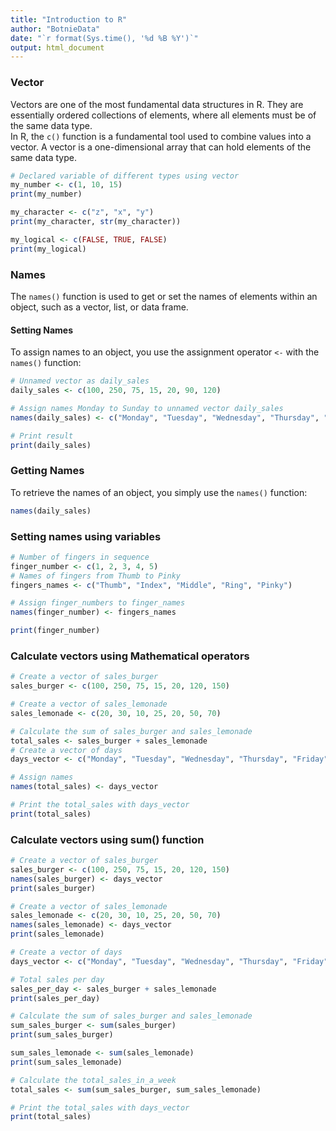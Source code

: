 ```yaml
---
title: "Introduction to R"
author: "BotnieData"
date: "`r format(Sys.time(), '%d %B %Y')`"
output: html_document
---
```


### Vector
Vectors are one of the most fundamental data structures in R.
They are essentially ordered collections of elements, where all elements must be of the same data type.<br>
In R, the `c()` function is a fundamental tool used to combine values into a vector. A vector is a one-dimensional array that can hold elements of the same data type.

```r
# Declared variable of different types using vector
my_number <- c(1, 10, 15)
print(my_number)

my_character <- c("z", "x", "y")
print(my_character, str(my_character))

my_logical <- c(FALSE, TRUE, FALSE)
print(my_logical)
```

### Names
The `names()` function is used to get or set the names of elements within an object, such as a vector, list, or data frame.

#### Setting Names
To assign names to an object, you use the assignment operator `<-` with the `names()` function:

```r
# Unnamed vector as daily_sales
daily_sales <- c(100, 250, 75, 15, 20, 90, 120)

# Assign names Monday to Sunday to unnamed vector daily_sales
names(daily_sales) <- c("Monday", "Tuesday", "Wednesday", "Thursday", "Friday", "Saturday", "Sunday")

# Print result
print(daily_sales)
```

### Getting Names
To retrieve the names of an object, you simply use the `names()` function:

```r
names(daily_sales)
```

### Setting names using variables
```r
# Number of fingers in sequence
finger_number <- c(1, 2, 3, 4, 5)
# Names of fingers from Thumb to Pinky
fingers_names <- c("Thumb", "Index", "Middle", "Ring", "Pinky")

# Assign finger_numbers to finger_names
names(finger_number) <- fingers_names

print(finger_number)
```

### Calculate vectors using Mathematical operators
```r
# Create a vector of sales_burger
sales_burger <- c(100, 250, 75, 15, 20, 120, 150)

# Create a vector of sales_lemonade
sales_lemonade <- c(20, 30, 10, 25, 20, 50, 70)

# Calculate the sum of sales_burger and sales_lemonade
total_sales <- sales_burger + sales_lemonade
# Create a vector of days
days_vector <- c("Monday", "Tuesday", "Wednesday", "Thursday", "Friday", "Saturday", "Sunday")

# Assign names
names(total_sales) <- days_vector

# Print the total_sales with days_vector
print(total_sales)

```

### Calculate vectors using sum() function
```r
# Create a vector of sales_burger
sales_burger <- c(100, 250, 75, 15, 20, 120, 150)
names(sales_burger) <- days_vector
print(sales_burger)

# Create a vector of sales_lemonade
sales_lemonade <- c(20, 30, 10, 25, 20, 50, 70)
names(sales_lemonade) <- days_vector
print(sales_lemonade)

# Create a vector of days
days_vector <- c("Monday", "Tuesday", "Wednesday", "Thursday", "Friday", "Saturday", "Sunday")

# Total sales per day
sales_per_day <- sales_burger + sales_lemonade
print(sales_per_day)

# Calculate the sum of sales_burger and sales_lemonade
sum_sales_burger <- sum(sales_burger)
print(sum_sales_burger)

sum_sales_lemonade <- sum(sales_lemonade)
print(sum_sales_lemonade)

# Calculate the total_sales_in_a_week
total_sales <- sum(sum_sales_burger, sum_sales_lemonade)

# Print the total_sales with days_vector
print(total_sales)
```